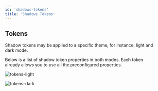 ```yaml
---
id: 'shadows-tokens'
title: 'Shadows Tokens'
---
```


## Tokens

Shadow tokens may be applied to a specific theme, for instance, light and dark mode.

Below is a list of shadow token properties in both modes. Each token already allows you to use all the preconfigured properties.

<Tabs>

<Tab label='Light Mode'>

![tokens-light](../assets/shadows_tokens-light.png#expand)

</Tab>

<Tab label='Dark Mode'>

![tokens-dark](../assets/shadows_tokens-dark.png#expand)

</Tab>

</Tabs>
